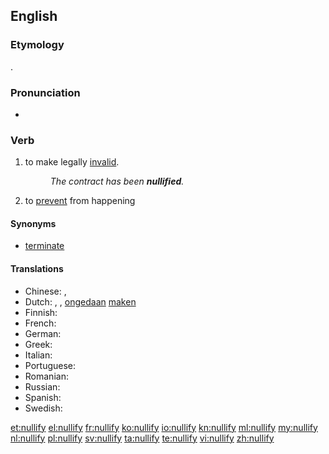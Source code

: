 ==English==

===Etymology===
{{suffix|null|ify}}.

===Pronunciation===
* {{audio|en-us-nullify.ogg|Audio (US)}}

===Verb===
{{en-verb|nullifies|nullifying|nullified}}

# {{transitive|legal}} to make legally [[invalid]].
#: ''The contract has been '''nullified'''.''
# to [[prevent]] from happening

====Synonyms====
* {{sense|to make legally invalid}} [[terminate]]

====Translations====
* Chinese: {{t|zh|使無效}}, {{t|zh|使无效}}
* Dutch: {{t|nl|annuleren}}, {{t|nl|vernietigen}}, [[ongedaan]] [[maken]]
* Finnish: {{t|fi|mitätöidä}}
* French: {{t+|fr|annuler}}
* German: {{t+|de|annullieren}}
* Greek: {{t+|el|ακυρώνω|tr=akyróno}}
* Italian: {{t+|it|annullare}}
* Portuguese: {{t+|pt|anular}}
* Romanian: {{t|ro|anula|alt=a anula}}
* Russian: {{t|ru|аннулировать|tr=annulírovat’}}
* Spanish: {{t+|es|anular}}
* Swedish: {{t|sv|omintetgöra}}

[[et:nullify]]
[[el:nullify]]
[[fr:nullify]]
[[ko:nullify]]
[[io:nullify]]
[[kn:nullify]]
[[ml:nullify]]
[[my:nullify]]
[[nl:nullify]]
[[pl:nullify]]
[[sv:nullify]]
[[ta:nullify]]
[[te:nullify]]
[[vi:nullify]]
[[zh:nullify]]